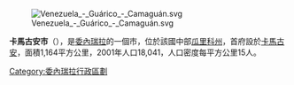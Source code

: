 [[Image:Venezuela_-_Guárico_-_Camaguán.svg|right]]

'''卡馬古安市'''（{{lang-es|Municipio Camaguán}}），是[[委內瑞拉|委內瑞拉]]的一個市，位於該國中部[[瓜里科州|瓜里科州]]，首府設於[[卡馬古安|卡馬古安]]，面積1,164平方公里，2001年人口18,041，人口密度每平方公里15人。

{{Venezuela-geo-stub}}
[[Category:委內瑞拉行政區劃|Category:委內瑞拉行政區劃]]